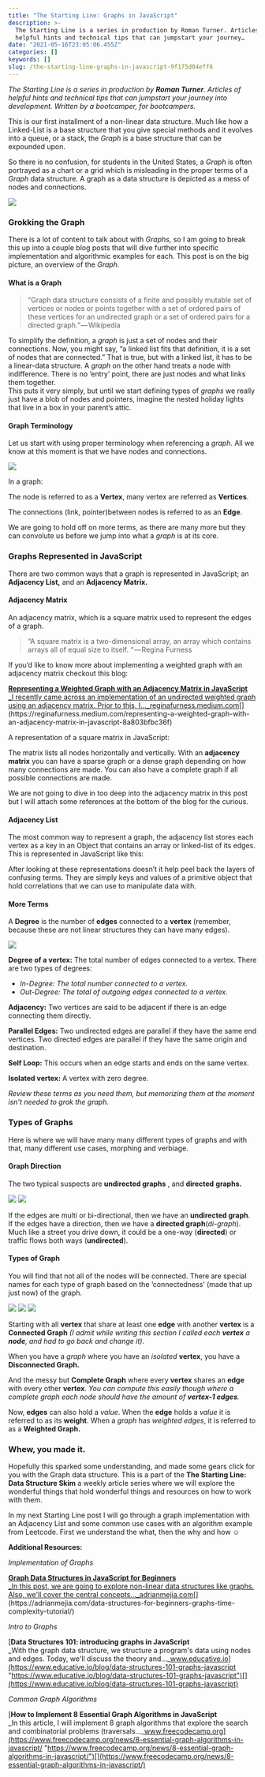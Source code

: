 ```yaml
---
title: "The Starting Line: Graphs in JavaScript"
description: >-
  The Starting Line is a series in production by Roman Turner. Articles of
  helpful hints and technical tips that can jumpstart your journey…
date: "2021-05-16T23:05:06.455Z"
categories: []
keywords: []
slug: /the-starting-line-graphs-in-javascript-9f175d04eff6
---
```


_The Starting Line is a series in production by_ **_Roman Turner_**_. Articles of helpful hints and technical tips that can jumpstart your journey into development. Written by a bootcamper, for bootcampers._

This is our first installment of a non-linear data structure. Much like how a Linked-List is a base structure that you give special methods and it evolves into a queue, or a stack, the _Graph_ is a base structure that can be expounded upon.

So there is no confusion, for students in the United States, a _Graph_ is often portrayed as a chart or a grid which is misleading in the proper terms of a _Graph_ data structure. A graph as a data structure is depicted as a mess of nodes and connections.

![](../public/img/0__310KhNTHCt6VI60E.jpg)

### Grokking the Graph

There is a lot of content to talk about with _Graphs,_ so I am going to break this up into a couple blog posts that will dive further into specific implementation and algorithmic examples for each. This post is on the big picture, an overview of the _Graph._

#### What is a Graph

> “Graph data structure consists of a finite and possibly mutable set of vertices or nodes or points together with a set of ordered pairs of these vertices for an undirected graph or a set of ordered pairs for a directed graph.” — Wikipedia

To simplify the definition, a _graph_ is just a set of nodes and their connections. Now, you might say, “a linked list fits that definition, it is a set of nodes that are connected.” That is true, but with a linked list, it has to be a linear-data structure. A _graph_ on the other hand treats a node with indifference. There is no ‘entry’ point, there are just nodes and what links them together.   
This puts it very simply, but until we start defining types of _graphs_ we really just have a blob of nodes and pointers, imagine the nested holiday lights that live in a box in your parent’s attic.

#### Graph Terminology

Let us start with using proper terminology when referencing a _graph_. All we know at this moment is that we have nodes and connections.

![](../public/img/1__hSb9U2gXMFomvqzhAznDbw.jpeg)

In a graph:

The node is referred to as a **Vertex**, many vertex are referred as **Vertices**.

The connections (link, pointer)between nodes is referred to as an **Edge**.

We are going to hold off on more terms, as there are many more but they can convolute us before we jump into what a _graph_ is at its core.

### Graphs Represented in JavaScript

There are two common ways that a graph is represented in JavaScript; an **Adjacency List,** and an **Adjacency Matrix.**

#### Adjacency Matrix

An adjacency matrix, which is a square matrix used to represent the edges of a graph.

> “A square matrix is a two-dimensional array, an array which contains arrays all of equal size to itself. “ — Regina Furness

If you’d like to know more about implementing a weighted graph with an adjacency matrix checkout this blog:

[**Representing a Weighted Graph with an Adjacency Matrix in JavaScript**  
\_I recently came across an implementation of an undirected weighted graph using an adjacency matrix. Prior to this, I…\_reginafurness.medium.com](https://reginafurness.medium.com/representing-a-weighted-graph-with-an-adjacency-matrix-in-javascript-8a803bfbc36f "https://reginafurness.medium.com/representing-a-weighted-graph-with-an-adjacency-matrix-in-javascript-8a803bfbc36f")[](https://reginafurness.medium.com/representing-a-weighted-graph-with-an-adjacency-matrix-in-javascript-8a803bfbc36f)

A representation of a square matrix in JavaScript:

The matrix lists all nodes horizontally and vertically. With an **adjacency matrix** you can have a sparse graph or a dense graph depending on how many connections are made. You can also have a complete graph if all possible connections are made.

We are not going to dive in too deep into the adjacency matrix in this post but I will attach some references at the bottom of the blog for the curious.

#### Adjacency List

The most common way to represent a graph, the adjacency list stores each vertex as a key in an Object that contains an array or linked-list of its edges. This is represented in JavaScript like this:

After looking at these representations doesn’t it help peel back the layers of confusing terms. They are simply keys and values of a primitive object that hold correlations that we can use to manipulate data with.

#### More Terms

A **Degree** is the number of **edges** connected to a **vertex** (remember, because these are not linear structures they can have many edges).

![](../public/img/1__M6SNY7wM9Q5xwhPZTn8R0g.jpeg)

**Degree of a vertex:** The total number of edges connected to a vertex. There are two types of degrees:

- _In-Degree: The total number connected to a vertex._
- _Out-Degree: The total of outgoing edges connected to a vertex._

**Adjacency:** Two vertices are said to be adjacent if there is an edge connecting them directly.

**Parallel Edges:** Two undirected edges are parallel​ if they have the same end vertices. Two directed edges are parallel if they have the same origin and destination.

**Self Loop:** This occurs when an edge starts and ends on the same vertex.

**Isolated vertex:** A vertex with zero degree.

_Review these terms as you need them, but memorizing them at the moment isn’t needed to grok the graph._

### Types of Graphs

Here is where we will have many many different types of graphs and with that, many different use cases, morphing and verbiage.

#### Graph Direction

The two typical suspects are **undirected graphs** , and **directed** **graphs.**

![](../public/img/1__efHQH4rVtnaIRNT4GQeAqw.jpeg)
![](../public/img/1__siMWCrYpZx2tbyRNuysrsA.jpeg)

If the edges are multi or bi-directional, then we have an **undirected graph**.   
If the edges have a direction, then we have a **directed graph**(_di-graph_). Much like a street you drive down, it could be a one-way (**directed**) or traffic flows both ways (**undirected**).

#### Types of Graph

You will find that not all of the nodes will be connected. There are special names for each type of graph based on the ‘connectedness’ (made that up just now) of the graph.

![](../public/img/1__Vma1gDFS__gbLR3WKKz1TEg.jpeg)
![](../public/img/1__jSyn76dLtFuljlKtKrlEAA.jpeg)
![](../public/img/1__dyeqQBFdJUBLgGsH4F4fGQ.jpeg)

Starting with all **vertex** that share at least one **edge** with another **vertex** is a **Connected Graph** _(I admit while writing this section I called each_ **_vertex_** _a_ **_node_**_, and had to go back and change it)_.

When you have a _graph_ where you have an _isolated_ **vertex**, you have a **Disconnected Graph.**

And the messy but **Complete Graph** where every **vertex** shares an **edge** with every other **vertex**. _You can compute this easily though where a complete graph each node should have the amount of_ **_vertex-1 edges_**_._

Now, **edges** can also hold a _value_. When the **edge** holds a _value_ it is referred to as its **weight**. When a _graph_ has _weighted edges_, it is referred to as a **Weighted Graph.**

### Whew, you made it.

Hopefully this sparked some understanding, and made some gears click for you with the Graph data structure. This is a part of the **The Starting Line: Data Structure Skim** a weekly article series where we will explore the wonderful things that hold wonderful things and resources on how to work with them.

In my next Starting Line post I will go through a graph implementation with an Adjacency List and some common use cases with an algorithm example from Leetcode. First we understand the what, then the why and how ☺️

**Additional Resources:**

_Implementation of Graphs_

[**Graph Data Structures in JavaScript for Beginners**  
\_In this post, we are going to explore non-linear data structures like graphs. Also, we'll cover the central concepts…\_adrianmejia.com](https://adrianmejia.com/data-structures-for-beginners-graphs-time-complexity-tutorial/ "https://adrianmejia.com/data-structures-for-beginners-graphs-time-complexity-tutorial/")[](https://adrianmejia.com/data-structures-for-beginners-graphs-time-complexity-tutorial/)

_Intro to Graphs_

[**Data Structures 101: introducing graphs in JavaScript**  
\_With the graph data structure, we structure a program's data using nodes and edges. Today, we'll discuss the theory and…\_www.educative.io](https://www.educative.io/blog/data-structures-101-graphs-javascript "https://www.educative.io/blog/data-structures-101-graphs-javascript")[](https://www.educative.io/blog/data-structures-101-graphs-javascript)

_Common Graph Algorithms_

[**How to Implement 8 Essential Graph Algorithms in JavaScript**  
\_In this article, I will implement 8 graph algorithms that explore the search and combinatorial problems (traversals…\_www.freecodecamp.org](https://www.freecodecamp.org/news/8-essential-graph-algorithms-in-javascript/ "https://www.freecodecamp.org/news/8-essential-graph-algorithms-in-javascript/")[](https://www.freecodecamp.org/news/8-essential-graph-algorithms-in-javascript/)
